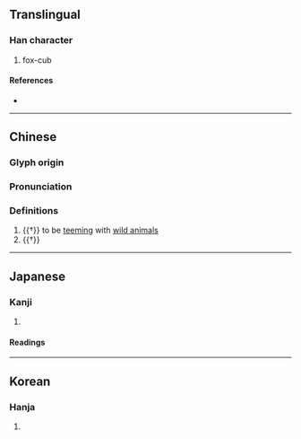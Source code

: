 {{character info/new}}
==Translingual==

===Han character===
{{Han char|rn=94|rad=犬|as=05|sn=8|four=41219|canj=KHMFM|ids=⿰犭丕}}

# fox-cub

====References====
* {{Han ref|kx=0708.120|dkj=20316|dj=1120.180|hdz=21339.040|uh=72C9|ud=29385|bh=CD5F|bd=52575}}

----
==Chinese==
{{zh-forms}}

===Glyph origin===
{{Han etym}}

===Pronunciation===
{{zh-pron
|m=pī
|mc=y
|oc=y
|cat=a
}}

===Definitions===
{{zh-hanzi}}

# {{†}} to be [[teem]]ing with [[wild animal]]s
# {{†}} {{zh-used|狉獉|[[wilderness]]}}

----

==Japanese==

===Kanji===
{{ja-kanji|grade=|rs=犬05|kyu=豾}}

# {{rfdef|ja|sort=犬05}}

====Readings====
{{ja-readings
|goon=ひ
|kanon=ひ
|kun=こだぬき-
}}

----

==Korean==

===Hanja===
{{ko-hanja|hangeul=비|eumhun=|rv=bi|mr=pi|y=pi}}

# {{rfdef|ko|sort=犬05}}
